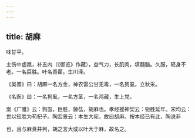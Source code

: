 ```yaml
---
---
---
```

title: 胡麻
---



味甘平。

主伤中虚羸，补五内（《御览》作藏），益气力，长肌肉，填髓脑。久服，轻身不老。一名巨胜。叶名青雚。生川泽。

《吴普》曰：胡麻一名方金，神农雷公甘无毒，一名狗虱，立秋采。

《名医》曰：一名狗虱，一名方茎，一名鸿藏，生上党。

案《广雅》云：狗虱，巨胜，藤苰，胡麻也。孝经援神契云：钷胜延年。宋均云：世以钷胜为苟杞子。陶宏景云：本生大宛，故曰胡麻。按本经已有此，陶说非

也，且与麻贲并列，胡之言大或以叶大于麻，故名之。